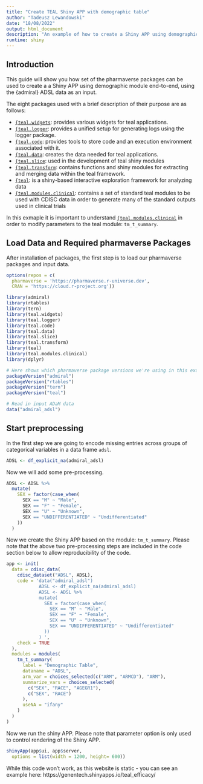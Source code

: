 ```yaml
---
title: "Create TEAL Shiny APP with demographic table"
author: "Tadeusz Lewandowski"
date: "18/08/2022"
output: html_document
description: "An example of how to create a Shiny APP using demographic module"
runtime: shiny
---
```


## Introduction

This guide will show you how set of the pharmaverse packages can be used to create a a Shiny APP using demographic module end-to-end, using the {admiral} ADSL data as an input.

The eight packages used with a brief description of their purpose are as follows:

* [`{teal.widgets`](https://insightsengineering.github.io/teal.widgets/main/index.html): provides various widgets for teal applications.
* [`{teal.logger`](https://insightsengineering.github.io/teal.logger/main/index.html): provides a unified setup for generating logs using the logger package.
* [`{teal.code`](https://insightsengineering.github.io/teal.code/main/index.html): provides tools to store code and an execution environment associated with it.
* [`{teal.data`](https://insightsengineering.github.io/teal.data/main/index.html): creates the data needed for teal applications.
* [`{teal.slice`](https://insightsengineering.github.io/teal.slice/main/index.html): used in the development of teal shiny modules
* [`{teal.transform`](https://insightsengineering.github.io/teal.transform/main/index.html): contains functions and shiny modules for extracting and merging data within the teal framework.
* [`{teal`](https://insightsengineering.github.io/teal/main/index.html): is a shiny-based interactive exploration framework for analyzing data
* [`{teal.modules.clinical`](https://insightsengineering.github.io/teal.modules.clinical/main/index.html): contains a set of standard teal modules to be used with CDISC data in order to generate many of the standard outputs used in clinical trials


In this exmaple it is important to understand [`{teal.modules.clinical`](https://insightsengineering.github.io/teal.modules.clinical/main/index.html) in order to modify parameters to the teal module: `tm_t_summary`.

## Load Data and Required pharmaverse Packages

After installation of packages, the first step is to load our pharmaverse packages and input data.

```r
options(repos = c(
  pharmaverse = 'https://pharmaverse.r-universe.dev',
  CRAN = 'https://cloud.r-project.org'))

library(admiral)
library(rtables)
library(tern)
library(teal.widgets) 
library(teal.logger) 
library(teal.code) 
library(teal.data) 
library(teal.slice)
library(teal.transform)
library(teal)
library(teal.modules.clinical)
library(dplyr)

# Here shows which pharmaverse package versions we're using in this example as FYI
packageVersion("admiral")
packageVersion("rtables")
packageVersion("tern")
packageVersion("teal")

# Read in input ADaM data 
data("admiral_adsl")

```
  
## Start preprocessing

In the first step we are going to encode missing entries across groups of categorical variables in a data frame `adsl`.


```r
ADSL <- df_explicit_na(admiral_adsl)
```

Now we will add some pre-processing.

```r
ADSL <- ADSL %>%
  mutate(
    SEX = factor(case_when(
      SEX == "M" ~ "Male",
      SEX == "F" ~ "Female",
      SEX == "U" ~ "Unknown",
      SEX == "UNDIFFERENTIATED" ~ "Undifferentiated"
    ))
  ) 

```

Now we create the Shiny APP based on the module: `tm_t_summary`. Please note that the above two pre-processing steps are included in the code section below to allow reproducibility of the code.

```r
app <- init(
  data = cdisc_data(
    cdisc_dataset("ADSL", ADSL),
    code = 'data("admiral_adsl")
            ADSL <- df_explicit_na(admiral_adsl)
            ADSL <- ADSL %>%
            mutate(
              SEX = factor(case_when(
                SEX == "M" ~ "Male",
                SEX == "F" ~ "Female",
                SEX == "U" ~ "Unknown",
                SEX == "UNDIFFERENTIATED" ~ "Undifferentiated"
              ))
            ) ',
    check = TRUE
  ),
  modules = modules(
    tm_t_summary(
      label = "Demographic Table",
      dataname = "ADSL",
      arm_var = choices_selected(c("ARM", "ARMCD"), "ARM"),
      summarize_vars = choices_selected(
        c("SEX", "RACE", "AGEGR1"),
        c("SEX", "RACE")
      ),
      useNA = "ifany"
    )
  )
)

```

Now we run the shiny APP. Please note that parameter option is only used to control rendering of the Shiny APP. 

```r
shinyApp(app$ui, app$server,
  options = list(width = 1200, height= 600))
```

While this code won't work, as this website is static - you can see an 
example here: https://genentech.shinyapps.io/teal_efficacy/

